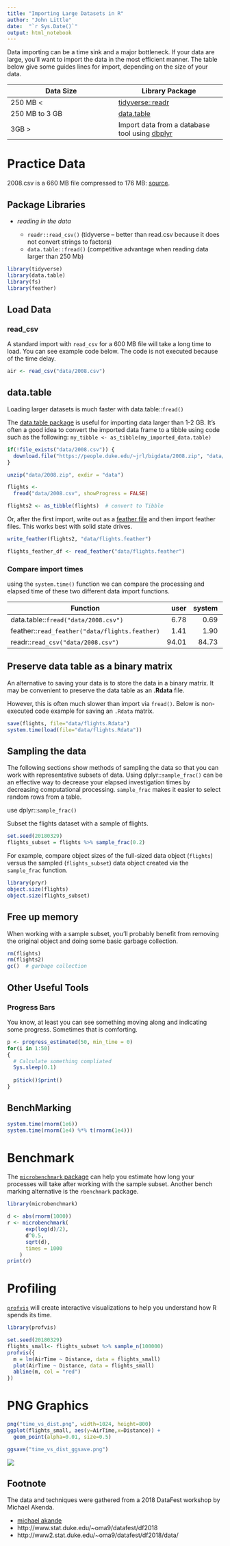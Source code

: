 ```yaml
---
title: "Importing Large Datasets in R"
author: "John Little"
date:  "`r Sys.Date()`"
output: html_notebook
---
```


Data importing can be a time sink and a major bottleneck.  If your data are large, you'll want to import the data in the most efficient manner.  The table below give some guides lines for import, depending on the size of your data.

Data Size | Library Package
--- | ---
250 MB < | [tidyverse::readr](https://readr.tidyverse.org/)
250 MB to 3 GB | [data.table](https://github.com/Rdatatable/data.table/wiki)
3GB > | Import data from a database tool using [dbplyr](https://dbplyr.tidyverse.org/)


# Practice Data

2008.csv is a 660 MB file compressed to 176 MB:  [source](https://people.duke.edu/~jrl/bigdata/2008.zip).

## Package Libraries

- *reading in the data*

    - `readr::read_csv()` (tidyverse -- better than read.csv because it does not convert strings to factors) 
    - `data.table::fread()` (competitive advantage when reading data larger than 250 Mb)
    
```r
library(tidyverse)
library(data.table)
library(fs)
library(feather)
```


## Load Data

### read_csv

A standard import with `read_csv` for a 600 MB file will take a long time to load.  You can see example code below.  The code is not executed because of the time delay.

```r
air <- read_csv("data/2008.csv")
```

## data.table

Loading larger datasets is much faster with data.table::`fread()`

The [data.table package](https://github.com/Rdatatable/data.table/wiki) is useful for importing data larger than 1-2 GB.  It's often a good idea to convert the imported data frame to a tibble using code such as the following:  `my_tibble <- as_tibble(my_imported_data.table)`

```r

if(!file_exists("data/2008.csv")) {
  download.file("https://people.duke.edu/~jrl/bigdata/2008.zip", "data/2008.zip")
}

unzip("data/2008.zip", exdir = "data")

flights <- 
  fread("data/2008.csv", showProgress = FALSE)

flights2 <- as_tibble(flights)  # convert to Tibble
```

Or, after the first import, write out as a [feather file](https://blog.rstudio.com/2016/03/29/feather/) and then import feather files.  This works best with solid state drives.

```r
write_feather(flights2, "data/flights.feather")

flights_feather_df <- read_feather("data/flights.feather")
```



### Compare import times 

using the `system.time()` function we can compare the processing and elapsed time of these two different data import functions.


| Function | user | system | elapsed |
| ---------|-----:|-------:|--------:|
data.table::`fread("data/2008.csv")` | 6.78 | 0.69 | 2.72 
feather::`read_feather("data/flights.feather)` | 1.41 | 1.90 | 11.42
readr::`read_csv("data/2008.csv")` | 94.01 | 84.73 | 181.98 

## Preserve data table as a binary matrix

An alternative to saving your data is to store the data in a binary matrix.  It may be convenient to preserve the data table as an **.Rdata** file.

However, this is often much slower than import via `fread()`.  Below is non-executed code example for saving an `.Rdata` matrix.

```r
save(flights, file="data/flights.Rdata")
system.time(load(file="data/flights.Rdata"))
```

## Sampling the data

The following sections show methods of sampling the data so that you can work with representative subsets of data.  Using dplyr::`sample_frac()` can be an effective way to decrease your elapsed investigation times by decreasing computational processing.  `sample_frac` makes it easier to select random rows from a table.

use dplyr::`sample_frac()`

Subset the flights dataset with a sample of flights.

```r
set.seed(20180329)
flights_subset = flights %>% sample_frac(0.2)
```

For example, compare object sizes of the full-sized data object (`flights`) versus the sampled (`flights_subset`) data object created via the `sample_frac` function.

```r
library(pryr)
object.size(flights)
object.size(flights_subset)
```

## Free up memory

When working with a sample subset, you'll probably benefit from removing the original object and doing some basic garbage collection.

```r
rm(flights)
rm(flights2)
gc()  # garbage collection
```

## Other Useful Tools

### Progress Bars

You know, at least you can see something moving along and indicating some progress.  Sometimes that is comforting.

```r
p <- progress_estimated(50, min_time = 0)
for(i in 1:50)
{
  # Calculate something compliated
  Sys.sleep(0.1)
  
  p$tick()$print()
}
```

## BenchMarking

```r
system.time(rnorm(1e6))
system.time(rnorm(1e4) %*% t(rnorm(1e4)))
```

# Benchmark

The [`microbenchmark` package](https://cran.r-project.org/web/packages/microbenchmark/) can help you estimate how long your processes will take after working with the sample subset.  Another bench marking alternative is the `rbenchmark` package.


```r
library(microbenchmark)

d <- abs(rnorm(1000))
r <- microbenchmark(
      exp(log(d)/2),
      d^0.5,
      sqrt(d),
      times = 1000
    )
print(r)
```

# Profiling

[`profvis`](https://rstudio.github.io/profvis/) will  create interactive visualizations to help you understand how R spends its time.

```r
library(profvis)

set.seed(20180329)
flights_small<- flights_subset %>% sample_n(100000)
profvis({
  m = lm(AirTime ~ Distance, data = flights_small)
  plot(AirTime ~ Distance, data = flights_small)
  abline(m, col = "red")
})
```

# PNG Graphics

```r
png("time_vs_dist.png", width=1024, height=800)
ggplot(flights_small, aes(y=AirTime,x=Distance)) +
  geom_point(alpha=0.01, size=0.5)

ggsave("time_vs_dist_ggsave.png")
```


![](time_vs_dist_ggsave.png)


## Footnote

The data and techniques were gathered from a 2018 DataFest workshop by Michael Akenda.

- [michael akande](https://github.com/akandelanre)
- http://www.stat.duke.edu/~oma9/datafest/df2018
- http://www2.stat.duke.edu/~oma9/datafest/df2018/data/ 

